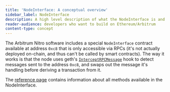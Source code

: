 ```yaml
---
title: 'NodeInterface: A conceptual overview'
sidebar_label: NodeInterface
description: A high level description of what the NodeInterface is and how it works
reader-audience: developers who want to build on Ethereum/Arbitrum
content-type: concept
---
```



<PublicPreviewBannerPartial />

The Arbitrum Nitro software includes a special `NodeInterface` contract available at address `0xc8` that is only accessible via RPCs (it's not actually deployed on-chain, and thus can't be called by smart contracts). The way it works is that the node uses geth's [`InterceptRPCMessage`](https://github.com/OffchainLabs/go-ethereum/blob/@goEthereumCommit@/internal/ethapi/api.go#L1034) hook to detect messages sent to the address `0xc8`, and swaps out the message it's handling before deriving a transaction from it.

The [reference page](/for-devs/dev-tools-and-resources/nodeinterface.mdx) contains information about all methods available in the NodeInterface.
